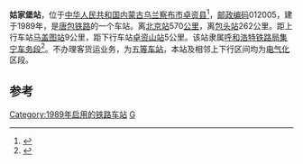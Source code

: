 {{noteTA
|1=zh-cn:始发车次; zh-hk:列車班次;
|2=zh-cn:车次; zh-hk:班次;
}}
{{Infobox China railway station 
|车站名称 = 姑家堡站
|车站名称拼音 = Gujiabao
|车站位置 = [[内蒙古自治区|内蒙古]][[乌兰察布市|乌兰察布市]][[卓资县|卓资县]]
|归属 = [[呼和浩特铁路局|呼和浩特铁路局]]集宁车务段
|车站等级 = [[五等站_(中铁)|五等站]]
|线路 = [[唐包铁路|唐包铁路]]
}}
'''姑家堡站'''，位于[[中华人民共和国|中华人民共和国]][[内蒙古自治区|内蒙古]][[乌兰察布市|乌兰察布市]][[卓资县|卓资县]]<ref>{{Cite web |url=http://ww.agri.com.cn/railway/1128.htm |title=金农网 姑家堡站 |access-date=2009-08-28 |archive-date=2017-10-10 |archive-url=https://web.archive.org/web/20171010160549/http://ww.agri.com.cn/railway/1128.htm |dead-url=yes }}</ref>，[[邮政编码|邮政编码]]012005，建于1989年，是[[唐包铁路|唐包铁路]]的一个车站。离[[北京站|北京站]]570[[公里|公里]]，离[[包头站|包头站]]262公里。距上行车站[[马盖图站|马盖图站]]9公里，距下行车站[[卓资山站|卓资山站]]5公里。该站隶属[[呼和浩特铁路局|呼和浩特铁路局]][[集宁车务段|集宁车务段]]<ref>{{cite web|url=http://rczp.china-railway.com.cn/huhetieluju/hhdwjj/public.jsp?id=MTk0Mg==|title=集宁车务段简介|publisher=中国铁路人才招聘网|accessdate=2017-10-10|archive-url=https://web.archive.org/web/20190219011355/http://rczp.china-railway.com.cn/huhetieluju/hhdwjj/public.jsp?id=MTk0Mg==|archive-date=2019-02-19|dead-url=yes}}</ref>。不办理客货运业务，为[[五等站_(中铁)|五等车站]]，本站及相邻上下行区间均为[[电气化|电气化]]区段。
==参考==
<references />

{{start rail box}}
{{s-inop|[[马盖图站|马盖图站]]}}
{{s-line|[[唐包铁路|唐包铁路]]}}
{{s-inop|[[卓资山站|卓资山站]]}}
{{end box}}
{{唐包铁路}}
{{铁路车站小作品}}
{{内蒙古小作品}}

[[Category:1989年启用的铁路车站|Category:1989年启用的铁路车站]]
[[Category:乌兰察布市铁路车站|G]]